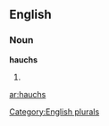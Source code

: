 ==English==

===Noun===
'''hauchs'''

# {{plural of|[[hauch]]}}

[[Category:English plurals]]

[[ar:hauchs]]